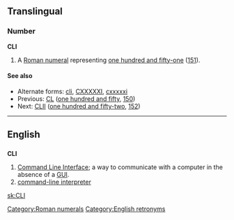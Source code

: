 ==Translingual==

===Number===
'''CLI'''

# A [[Roman numeral]] representing [[one hundred and fifty-one]] ([[151]]).

====See also====
* Alternate forms: [[cli]], [[CXXXXXI]], [[cxxxxxi]]
* Previous: [[CL]] ([[one hundred and fifty]], [[150]])
* Next: [[CLII]] ([[one hundred and fifty-two]], [[152]])

[[Category:Roman numerals]]
----

==English==

==={{initialism}}===
'''CLI'''

# [[command line interface|Command Line Interface]]; a way to communicate with a computer in the absence of a [[GUI]].
# [[command-line interpreter]]
[[Category:English retronyms]]

[[sk:CLI]]